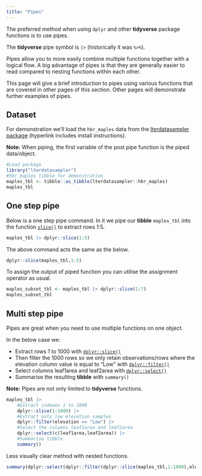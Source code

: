 ```yaml
---
title: "Pipes"
---
```


The preferred method when using `dplyr` and other __tidyverse__ package functions is to use pipes.

The __tidyverse__ pipe symbol is `|>` (historically it was `%>%`).

Pipes allow you to more easily combine multiple functions together with a logical flow.
A big advantage of pipes is that they are generally easier to read compared to nesting functions within each other.

This page will give a brief introduction to pipes using various functions that are covered in other pages of this section.
Other pages will demonstrate further examples of pipes.

## Dataset

For demonstration we'll load the `hbr_maples` data from the [lterdatasampler package](/datasets/lterdatasampler.qmd) (hyperlink includes install instructions).

__Note:__ When piping, the first variable of the post pipe function is the piped data/object.

```r
#Load package
library("lterdatasampler")
#hbr_maples tibble for demonstration
maples_tbl <- tibble::as_tibble(lterdatasampler::hbr_maples)
maples_tbl
```

## One step pipe

Below is a one step pipe command.
In it we pipe our __tibble__ `maples_tbl` into the function [`slice()`](/dplyr/filter.qmd) to extract rows 1:5.

```r
maples_tbl |> dplyr::slice(1:5)
```

The above command acts the same as the below.

```r
dplyr::slice(maples_tbl,1:5)
```

To assign the output of piped function you can utilise the assignment operator as usual.

```r
maples_subset_tbl <- maples_tbl |> dplyr::slice(1:7)
maples_subset_tbl
```

## Multi step pipe

Pipes are great when you need to use multiple functions on one object.

In the below case we:

- Extract rows 1 to 1000 with [`dplyr::slice()`](/dplyr/slice.qmd)
- Then filter the 1000 rows so we only retain observations/rows where the elevation column value is equal to "Low" with [`dplyr::filter()`](/dplyr/filter.qmd)
- Select columns leaf1area and leaf2area with [`dplyr::select()`](/dplyr/select.qmd)
- Summarise the resulting __tibble__ with `summary()`

__Note:__ Pipes are not only limited to __tidyverse__ functions.

```r
maples_tbl |> 
    #Extract indexes 1 to 1000
    dplyr::slice(1:1000) |>
    #Extract only low elevation samples
    dplyr::filter(elevation == "Low") |>
    #Select the columns leaf1area and leaf2area
    dplyr::select(c(leaf1area,leaf2area)) |>
    #Summarise tibble
    summary()
```

Less visually clear method with nested functions.

```r
summary(dplyr::select(dplyr::filter(dplyr::slice(maples_tbl,1:1000),elevation=="Low"),c(leaf1area,leaf2area)))
```
